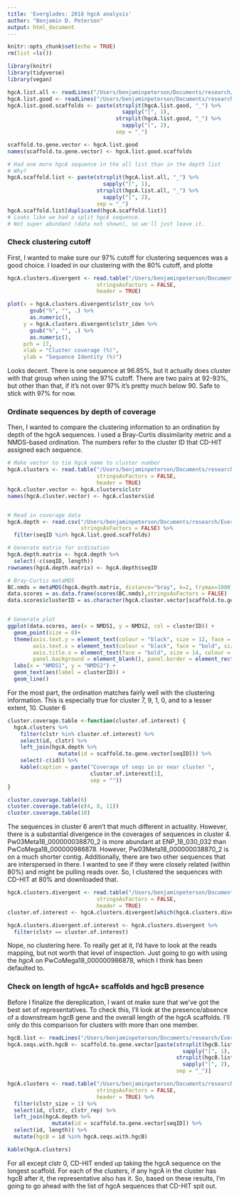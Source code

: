 ```yaml
---
title: 'Everglades: 2018 hgcA analysis'
author: "Benjamin D. Peterson"
output: html_document
---
```


```r
knitr::opts_chunk$set(echo = TRUE)
rm(list =ls())

library(knitr)
library(tidyverse)
library(vegan)

hgcA.list.all <- readLines("/Users/benjaminpeterson/Documents/research/Everglades/dataEdited/2018_analysis_assembly/hgcA/identification/hgcA_raw.txt")
hgcA.list.good <- readLines("/Users/benjaminpeterson/Documents/research/Everglades/dataEdited/2018_analysis_assembly/hgcA/identification/hgcA_good.txt")
hgcA.list.good.scaffolds <- paste(strsplit(hgcA.list.good, "_") %>%
                                    sapply("[", 1),
                                  strsplit(hgcA.list.good, "_") %>%
                                    sapply("[", 2),
                                  sep = "_")

scaffold.to.gene.vector <- hgcA.list.good
names(scaffold.to.gene.vector) <- hgcA.list.good.scaffolds

# Had one more hgcA sequence in the all list than in the depth list
# Why?
hgcA.scaffold.list <- paste(strsplit(hgcA.list.all, "_") %>%
                              sapply("[", 1),
                            strsplit(hgcA.list.all, "_") %>%
                              sapply("[", 2),
                            sep = "_")
hgcA.scaffold.list[duplicated(hgcA.scaffold.list)]
# Looks like we had a split hgcA sequence.
# Not super abundant (data not shown), so we'll just leave it.
```

### Check clustering cutoff

First, I wanted to make sure our 97% cutoff for clustering sequences was a good choice.
I loaded in our clustering with the 80% cutoff, and plotte
```r

hgcA.clusters.divergent <- read.table("/Users/benjaminpeterson/Documents/research/Everglades/dataEdited/2018_analysis_assembly/hgcA/dereplication/hgcA_divergent_cluster_faa.tsv",
                            stringsAsFactors = FALSE,
                            header = TRUE)

plot(x = hgcA.clusters.divergent$clstr_cov %>%
       gsub("%", "", .) %>%
       as.numeric(),
     y = hgcA.clusters.divergent$clstr_iden %>%
       gsub("%", "", .) %>%
       as.numeric(),
     pch = 17,
     xlab = "Cluster coverage (%)",
     ylab = "Sequence Identity (%)")
```

Looks decent.
There is one sequence at 96.85%, but it actually does cluster with that group when using the 97% cutoff.
There are two pairs at 92-93%, but other than that, if it's not over 97% it's pretty much below 90.
Safe to stick with 97% for now.



### Ordinate sequences by depth of coverage

Then, I wanted to compare the clustering information to an ordination by depth of the hgcA sequences.
I used a Bray-Curtis dissimilarity metric and a NMDS-based ordination.
The numbers refer to the cluster ID that CD-HIT assigned each sequence.

```r

# Make vector to tie hgcA name to cluster number
hgcA.clusters <- read.table("/Users/benjaminpeterson/Documents/research/Everglades/dataEdited/2018_analysis_assembly/hgcA/dereplication/hgcA_cluster_faa.tsv",
                            stringsAsFactors = FALSE,
                            header = TRUE)
hgcA.cluster.vector <- hgcA.clusters$clstr
names(hgcA.cluster.vector) <- hgcA.clusters$id


# Read in coverage data
hgcA.depth <- read.csv("/Users/benjaminpeterson/Documents/research/Everglades/dataEdited/2018_analysis_assembly/hgcA/depth/hgcA_coverage.csv",
                       stringsAsFactors = FALSE) %>%
  filter(seqID %in% hgcA.list.good.scaffolds)

# Generate matrix for ordination
hgcA.depth.matrix <- hgcA.depth %>%
  select(-c(seqID, length))
rownames(hgcA.depth.matrix) <- hgcA.depth$seqID

# Bray-Curtis metaMDS
BC.nmds = metaMDS(hgcA.depth.matrix, distance="bray", k=2, trymax=1000)
data.scores = as.data.frame(scores(BC.nmds),stringsAsFactors = FALSE)
data.scores$clusterID = as.character(hgcA.cluster.vector[scaffold.to.gene.vector[rownames(data.scores)]])


# Generate plot
ggplot(data.scores, aes(x = NMDS1, y = NMDS2, col = clusterID)) + 
  geom_point(size = 0)+ 
  theme(axis.text.y = element_text(colour = "black", size = 12, face = "bold"), 
        axis.text.x = element_text(colour = "black", face = "bold", size = 12), 
        axis.title.x = element_text(face = "bold", size = 14, colour = "black"), 
        panel.background = element_blank(), panel.border = element_rect(colour = "black", fill = NA, size = 1.2)) + 
  labs(x = "NMDS1", y = "NMDS2") +
  geom_text(aes(label = clusterID)) +
  geom_line()


```

For the most part, the ordination matches fairly well with the clustering information.
This is especially true for cluster 7, 9, 1, 0, and to a lesser extent, 10.
Cluster 6 

```r

cluster.coverage.table <-function(cluster.of.interest) {
  hgcA.clusters %>%
    filter(clstr %in% cluster.of.interest) %>%
    select(id, clstr) %>%
    left_join(hgcA.depth %>%
                mutate(id = scaffold.to.gene.vector[seqID])) %>%
    select(-c(id)) %>%
    kable(caption = paste("Coverage of seqs in or near cluster ",
                          cluster.of.interest[1],
                          sep = ""))
}

cluster.coverage.table(6)
cluster.coverage.table(c(4, 8, 11))
cluster.coverage.table(10)

```

The sequences in cluster 6 aren't that much different in actuality.
However, there is a substantial divergence in the coverages of sequences in cluster 4.
Pw03Meta18_000000038870_2 is more abundant at ENP_18_030_032 than PwCoMega18_000000986878.
However, Pw03Meta18_000000038870_2 is on a much shorter contig.
Additionally, there are two other sequences that are interspersed in there.
I wanted to see if they were closely related (within 80%) and might be pulling reads over.
So, I clustered the sequences with CD-HIT at 80% and downloaded that.

```r

hgcA.clusters.divergent <- read.table("/Users/benjaminpeterson/Documents/research/Everglades/dataEdited/2018_analysis_assembly/hgcA/dereplication/hgcA_divergent_cluster_faa.tsv",
                            stringsAsFactors = FALSE,
                            header = TRUE)
cluster.of.interest <- hgcA.clusters.divergent[which(hgcA.clusters.divergent$id == "Pw03Meta18_000000038870_2"), "clstr"]

hgcA.clusters.divergent.of.interest <- hgcA.clusters.divergent %>%
  filter(clstr == cluster.of.interest)
```

Nope, no clustering here.
To really get at it, I'd have to look at the reads mapping, but not worth that level of inspection.
Just going to go with using the *hgcA* on PwCoMega18_000000986878, which I think has been defaulted to.


### Check on length of hgcA+ scaffolds and hgcB presence

Before I finalize the dereplication, I want ot make sure that we've got the best set of representatives.
To check this, I'll look at the presence/absence of a downstream hgcB gene and the overall length of the hgcA scaffolds.
I'll only do this comparison for clusters with more than one member.

```r

hgcB.list <- readLines("/Users/benjaminpeterson/Documents/research/Everglades/dataEdited/2018_analysis_assembly/hgcA/hgcB/hgcB.txt")
hgcA.seqs.with.hgcB <- scaffold.to.gene.vector[paste(strsplit(hgcB.list, "_") %>%
                                                       sapply("[", 1),
                                                     strsplit(hgcB.list, "_") %>%
                                                       sapply("[", 2),
                                                     sep = "_")]

hgcA.clusters <- read.table("/Users/benjaminpeterson/Documents/research/Everglades/dataEdited/2018_analysis_assembly/hgcA/dereplication/hgcA_cluster_faa.tsv",
                            stringsAsFactors = FALSE,
                            header = TRUE) %>%
  filter(clstr_size > 1) %>%
  select(id, clstr, clstr_rep) %>%
  left_join(hgcA.depth %>%
              mutate(id = scaffold.to.gene.vector[seqID]) %>%
  select(id, length)) %>%
  mutate(hgcB = id %in% hgcA.seqs.with.hgcB)

kable(hgcA.clusters)
```

For all except clstr 0, CD-HIT ended up taking the hgcA sequence on the longest scaffold.
For each of the clusters, if any hgcA in the cluster has hgcB after it, the representative also has it.
So, based on these results, I'm going to go ahead with the list of hgcA sequences that CD-HIT spit out.

